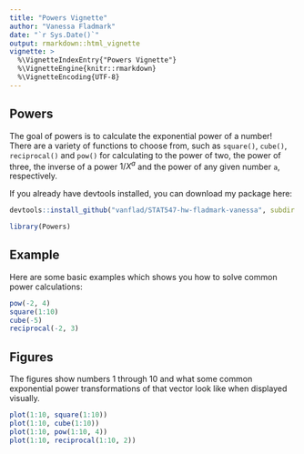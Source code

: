 ```yaml
---
title: "Powers Vignette"
author: "Vanessa Fladmark"
date: "`r Sys.Date()`"
output: rmarkdown::html_vignette
vignette: >
  %\VignetteIndexEntry{"Powers Vignette"}
  %\VignetteEngine{knitr::rmarkdown}
  %\VignetteEncoding{UTF-8}
---
```


## Powers

The goal of powers is to calculate the exponential power of a number! There are a variety of functions to choose from, such as `square()`, `cube()`, `reciprocal()` and `pow()` for calculating to the power of two, the power of three, the inverse of a power $1/X^a$ and the power of any given number `a`, respectively.

If you already have devtools installed, you can download my package here:

```r
devtools::install_github("vanflad/STAT547-hw-fladmark-vanessa", subdir = "Homework 9/Powers")

library(Powers)
```

## Example

Here are some basic examples which shows you how to solve common power calculations:

```r
pow(-2, 4)
square(1:10)
cube(-5)
reciprocal(-2, 3)
```

## Figures

The figures show numbers 1 through 10 and what some common exponential power transformations of that vector look like when displayed visually.

```r
plot(1:10, square(1:10))
plot(1:10, cube(1:10))
plot(1:10, pow(1:10, 4))
plot(1:10, reciprocal(1:10, 2))
```
